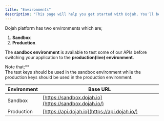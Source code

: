 ```yaml
---
title: "Environments"
description: "This page will help you get started with Dojah. You'll be up and running in a jiffy!"
---
```



Dojah platform has two environments which are;

1.  **Sandbox**
2.  **Production**.

The **sandbox environment** is available to test some of our APIs before switching your application to the **production(live) environment**.

Note that;\*\*  
The test keys should be used in the sandbox environment while the production keys should be used in the production environment.

| Environment | Base URL |
| --- | --- |
| Sandbox | [https://sandbox.dojah.io](https://sandbox.dojah.io/) |
| Production | [https://api.dojah.io](https://api.dojah.io/) |
